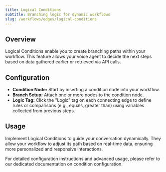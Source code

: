 ```yaml
---
title: Logical Conditions
subtitle: Branching logic for dynamic workflows
slug: /workflows/edges/logical-conditions
---
```


## Overview

Logical Conditions enable you to create branching paths within your workflow. This feature allows your voice agent to decide the next steps based on data gathered earlier or retrieved via API calls.

## Configuration

- **Condition Node:** Start by inserting a condition node into your workflow.
- **Branch Setup:** Attach one or more nodes to the condition node.
- **Logic Tag:** Click the "Logic" tag on each connecting edge to define rules or comparisons (e.g., equals, greater than) using variables collected from previous steps.

## Usage

Implement Logical Conditions to guide your conversation dynamically. They allow your workflow to adjust its path based on real-time data, ensuring more personalized and responsive interactions.

For detailed configuration instructions and advanced usage, please refer to our dedicated documentation on condition configuration. 